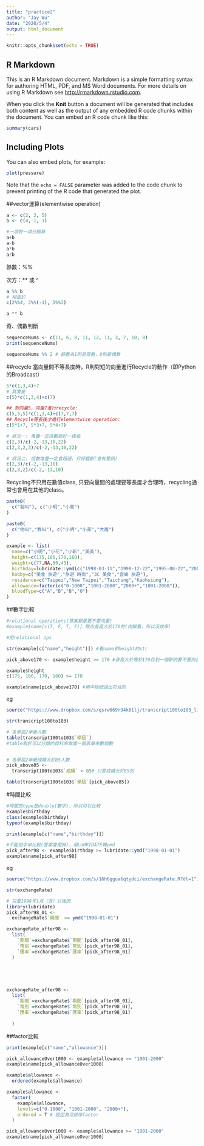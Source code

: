 ```yaml
---
title: "practice2"
author: "Jay Wu"
date: "2020/5/4"
output: html_document
---
```


```r
knitr::opts_chunk$set(echo = TRUE)
```

## R Markdown

This is an R Markdown document. Markdown is a simple formatting syntax for authoring HTML, PDF, and MS Word documents. For more details on using R Markdown see <http://rmarkdown.rstudio.com>.

When you click the **Knit** button a document will be generated that includes both content as well as the output of any embedded R code chunks within the document. You can embed an R code chunk like this:

```r
summary(cars)
```

## Including Plots

You can also embed plots, for example:

```r
plot(pressure)
```

Note that the `echo = FALSE` parameter was added to the code chunk to prevent printing of the R code that generated the plot.







##vector運算(elementwise operation)
```r
a <- c(2, 3, 5)
b <- c(4,-1, 3)

#一項對一項分開算
a+b
a-b
a*b
a/b
```

餘數：%%

次方：** 或 ^
```r
a %% b
# 相當於
c(2%%4, 3%%(-1), 5%%3)

a ** b
```

奇、偶數判斷
```r
sequenceNums <- c(11, 6, 8, 11, 12, 11, 3, 7, 10, 8)
print(sequenceNums)

sequenceNums %% 2 # 餘數為1則是奇數，0則是偶數
```

##recycle
當向量間不等長度時，R則對短的向量進行Recycle的動作（即Python的Broadcast）
```r
5*c(1,3,4)+7
# 其實是
c(5)*c(1,3,4)+c(7)

## 對向量5，向量7進行recycle:
c(5,5,5)*c(1,3,4)+c(7,7,7)
## Recycle等長後才進行elementwise operation:
c(5*1+7, 5*3+7, 5*4+7)
```


```r
# 狀況一: 堆疊一定倍數剛好一樣長
c(2,3)/c(-2,-13,10,22)
c(2,3,2,3)/c(-2,-13,10,22)
```

```r
# 狀況二: 倍數堆疊一定會超過，只好截斷(會有警訊)
c(2,3)/c(-2,-13,10)
c(2,3,2)/c(-2,-13,10)
```

Recycling不只用在數值class, 只要向量間的處理要等長度才合理時，recycling通常也會用在其他的class。
```r
paste0(
  c("我叫"), c("小明","小美")
)

paste0(
  c("他叫","我叫"), c("小明","小美","大雄")
)
```


```r
example <- list(
  name=c("小明","小花","小新","美美"),
  height=c(175,166,170,160),
  weight=c(77,NA,60,43),
  birthday=lubridate::ymd(c("1998-03-11","1999-12-22","1995-08-22","2001-10-10")),
  hobby=c("美食 旅遊","旅遊 時尚","3C 美食","音樂 旅遊"),
  residence=c("Taipei","New Taipei","Taichung","Kaohsiung"),
  allowance=factor(c("0-1000","1001-2000","2000+","1001-2000")),
  bloodType=c("A","B","B","O")
)
```

##數字比較
```r
#relational operations(答案都是要不要向量)
#example$name[c(T, F, T, F)] 取出身高大於170的(肉眼看，所以沒效率)

#用relational ops

str(example[c("name","height")]) #看name和height的str

pick_above170 <- example$height >= 170 #身高大於等於170存到一個新的要不要向量(relational ops)

example$height
c(175, 166, 170, 160) >= 170

example$name[pick_above170] #用中括號選出符合的
```

eg
```r
source("https://www.dropbox.com/s/qsrw069n94k61lj/transcript100to103_list.R?dl=1")

str(transcript100to103)
```


```r
# 各學屆2年級人數
table(transcript100to103$`學屆`)
#table對於可以分類的資料來做成一個表單來數個數


# 各學屆2年級成績大於85人數
pick_above85 <-
  transcript100to103$`成績` > 85# 只要成績大於85的

table(transcript100to103$`學屆`[pick_above85])
```

#時間比較
```r
#時間的type是double(數字)，所以可以比較
example$birthday
class(example$birthday)
typeof(example$birthday)
```


```r
print(example[c("name","birthday")])

#不能用字串比較(答案會跑掉)，用LUBRIDATE轉ymd
pick_after98 <- example$birthday >= lubridate::ymd("1998-01-01")
example$name[pick_after98]
```

eg
```r
source("https://www.dropbox.com/s/16h6ggua6qtydci/exchangeRate.R?dl=1")

str(exchangeRate)
```


```r
# 只要1998年1月（含）以後的
library(lubridate)
pick_after98_01 <-
  exchangeRate$`期間` >= ymd("1998-01-01")

exchangeRate_after98 <-
  list(
    `期間`=exchangeRate$`期間`[pick_after98_01],
    `幣別`=exchangeRate$`幣別`[pick_after98_01],
    `匯率`=exchangeRate$`匯率`[pick_after98_01]
  )





exchangeRate_after98 <-
  list(
    `期間`=exchangeRate$`期間`[pick_after98_01],
    `幣別`=exchangeRate$`幣別`[pick_after98_01],
    `匯率`=exchangeRate$`匯率`[pick_after98_01]
    
  )
```

##factor比較
```r
print(example[c("name","allowance")])

pick_allowanceOver1000 <- example$allowance >= "1001-2000"
example$name[pick_allowanceOver1000]
```


```r
example$allowance <- 
  ordered(example$allowance)

example$allowance <-
  factor(
    example$allowance,
    levels=c("0-1000", "1001-2000", "2000+"),
    ordered = T # 設定為可排序factor
  )

pick_allowanceOver1000 <- example$allowance >= "1001-2000"
example$name[pick_allowanceOver1000]
```


```r
```


```r
```


```r
```


```r
```


```r
```


```r
```


```r
```


```r
```


```r
```


```r
```


```r
```


```r
```


```r
```


```r
```

